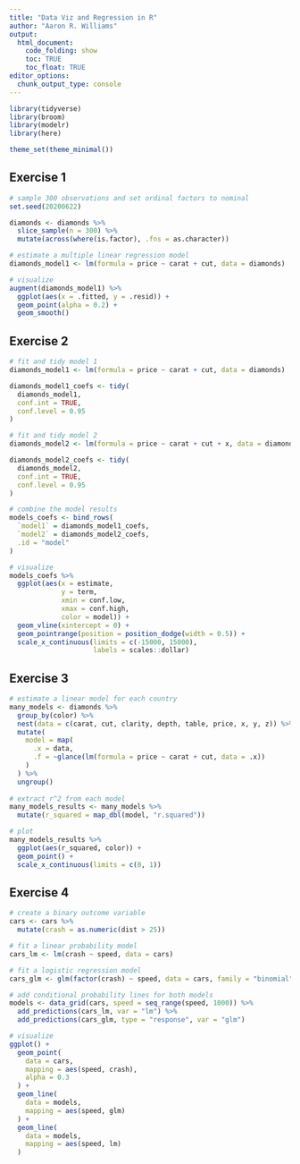 ```yaml
---
title: "Data Viz and Regression in R"
author: "Aaron R. Williams"
output:
  html_document:
    code_folding: show
    toc: TRUE
    toc_float: TRUE
editor_options:
  chunk_output_type: console
---
```


```r
library(tidyverse)
library(broom)
library(modelr)
library(here)

theme_set(theme_minimal())

```

## Exercise 1

```r
# sample 300 observations and set ordinal factors to nominal
set.seed(20200622)

diamonds <- diamonds %>%
  slice_sample(n = 300) %>%
  mutate(across(where(is.factor), .fns = as.character))

# estimate a multiple linear regression model
diamonds_model1 <- lm(formula = price ~ carat + cut, data = diamonds)

# visualize
augment(diamonds_model1) %>%
  ggplot(aes(x = .fitted, y = .resid)) +
  geom_point(alpha = 0.2) +
  geom_smooth()

```

## Exercise 2

```r
# fit and tidy model 1
diamonds_model1 <- lm(formula = price ~ carat + cut, data = diamonds)

diamonds_model1_coefs <- tidy(
  diamonds_model1, 
  conf.int = TRUE,
  conf.level = 0.95
) 

# fit and tidy model 2
diamonds_model2 <- lm(formula = price ~ carat + cut + x, data = diamonds)

diamonds_model2_coefs <- tidy(
  diamonds_model2, 
  conf.int = TRUE,
  conf.level = 0.95
)

# combine the model results
models_coefs <- bind_rows(
  `model1` = diamonds_model1_coefs,
  `model2` = diamonds_model2_coefs,
  .id = "model"
)

# visualize
models_coefs %>%
  ggplot(aes(x = estimate, 
             y = term,
             xmin = conf.low,
             xmax = conf.high,
             color = model)) +
  geom_vline(xintercept = 0) +
  geom_pointrange(position = position_dodge(width = 0.5)) +
  scale_x_continuous(limits = c(-15000, 15000),
                     labels = scales::dollar)

```

## Exercise 3

```r
# estimate a linear model for each country
many_models <- diamonds %>%
  group_by(color) %>%
  nest(data = c(carat, cut, clarity, depth, table, price, x, y, z)) %>%
  mutate(
    model = map(
      .x = data, 
      .f = ~glance(lm(formula = price ~ carat + cut, data = .x))
    )
  ) %>%
  ungroup()
    
# extract r^2 from each model
many_models_results <- many_models %>%
  mutate(r_squared = map_dbl(model, "r.squared"))

# plot
many_models_results %>%
  ggplot(aes(r_squared, color)) +
  geom_point() +
  scale_x_continuous(limits = c(0, 1))

```

## Exercise 4

```r
# create a binary outcome variable
cars <- cars %>%
  mutate(crash = as.numeric(dist > 25))

# fit a linear probability model
cars_lm <- lm(crash ~ speed, data = cars)

# fit a logistic regression model
cars_glm <- glm(factor(crash) ~ speed, data = cars, family = "binomial")

# add conditional probability lines for both models
models <- data_grid(cars, speed = seq_range(speed, 1000)) %>%
  add_predictions(cars_lm, var = "lm") %>%
  add_predictions(cars_glm, type = "response", var = "glm")

# visualize
ggplot() +
  geom_point(
    data = cars,
    mapping = aes(speed, crash),
    alpha = 0.3
  ) +
  geom_line(
    data = models,
    mapping = aes(speed, glm)
  ) +
  geom_line(
    data = models,
    mapping = aes(speed, lm)
  )

```
